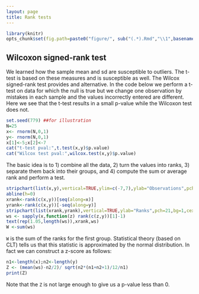 ```yaml
---
layout: page
title: Rank tests
---
```


```r
library(knitr)
opts_chunk$set(fig.path=paste0("figure/", sub("(.*).Rmd","\\1",basename(knitr:::knit_concord$get('infile'))), "-"))
```

## Wilcoxon signed-rank test

We learned how the sample mean and sd  are susceptible to outliers. The t-test is based on these measures and is susceptible as well. The Wilcox signed-rank test provides and alternative. In the code below we perform a t-test on data for which the null is true but we change one observation by mistakes in each sample and the values incorrectly entered are different. Here we see that the t-test results in a small p-value while the Wilcoxon test does not.

```r
set.seed(779) ##for illustration
N=25
x<- rnorm(N,0,1)
y<- rnorm(N,0,1)
x[1]<-5;x[2]<-7
cat("t-test pval:",t.test(x,y)$p.value)
cat("Wilcox test pval:",wilcox.test(x,y)$p.value)
```

The basic idea is to 1) combine all the data, 2) turn the values into ranks, 3) separate them back into their groups, and 4) compute the sum or average rank and perform a test.


```r
stripchart(list(x,y),vertical=TRUE,ylim=c(-7,7),ylab="Observations",pch=21,bg=1,cex=1.25)
abline(h=0)
xrank<-rank(c(x,y))[seq(along=x)]
yrank<-rank(c(x,y))[-seq(along=y)]
stripchart(list(xrank,yrank),vertical=TRUE,ylab="Ranks",pch=21,bg=1,cex=1.25)
ws <- sapply(x,function(z) rank(c(z,y))[1]-1)
text(rep(1.05,length(ws)),xrank,ws)
W <-sum(ws) 
```

`W` is the sum of the ranks for the first group. Statistical theory (based on CLT) tells us that this statistic is approximated by the normal distribution. In fact we can construct a z-score as follows:

```r
n1<-length(x);n2<-length(y)
Z <- (mean(ws)-n2/2)/ sqrt(n2*(n1+n2+1)/12/n1)
print(Z)
```

Note that the `Z` is not large enough to give us a p-value less than 0.

